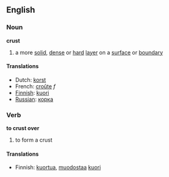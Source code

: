 ==English==

===Noun===
'''crust'''
#a more [[solid]], [[dense]] or [[hard]] [[layer]] on a [[surface]] or [[boundary]]

====Translations====
*Dutch: [[korst]]
*French: [[croûte]] ''f''
*[[Finnish]]: [[kuori]]
*[[Russian]]: [[корка]]

===Verb===
'''to crust over'''
#to form a crust

====Translations====
*Finnish: [[kuortua]], [[muodostaa]] [[kuori]]